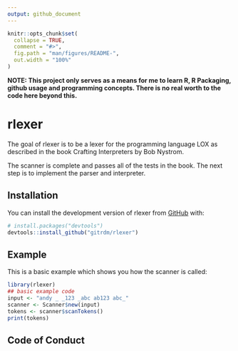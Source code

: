 ```yaml
---
output: github_document
---
```


<!-- README.md is generated from README.Rmd. Please edit that file -->

```r
knitr::opts_chunk$set(
  collapse = TRUE,
  comment = "#>",
  fig.path = "man/figures/README-",
  out.width = "100%"
)
```

**NOTE: This project  only serves as a means for me to learn R, R Packaging, github usage and programming concepts. There is no real worth to the code here beyond this.**

# rlexer

<!-- badges: start -->
<!-- badges: end -->

The goal of rlexer is to be a lexer for the programming language LOX as described in the book Crafting Interpreters by Bob Nystrom. 

The scanner is complete and passes all of the tests in the book. The next step is to implement the parser and interpreter.

## Installation

You can install the development version of rlexer from [GitHub](https://github.com/) with:

``` r
# install.packages("devtools")
devtools::install_github("gitrdm/rlexer")
```

## Example

This is a basic example which shows you how the scanner is called:

```r
library(rlexer)
## basic example code
input <- "andy _ _123 _abc ab123 abc_"
scanner <- Scanner$new(input)
tokens <- scanner$scanTokens() 
print(tokens)
```

## Code of Conduct

